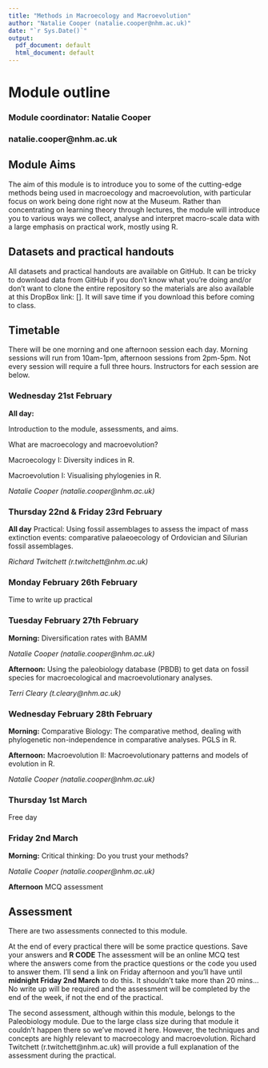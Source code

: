 ```yaml
---
title: "Methods in Macroecology and Macroevolution"
author: "Natalie Cooper (natalie.cooper@nhm.ac.uk)"
date: "`r Sys.Date()`"
output:
  pdf_document: default
  html_document: default
---
```



# Module outline

### Module coordinator: Natalie Cooper
### natalie.cooper@nhm.ac.uk

## Module Aims
The aim of this module is to introduce you to some of the cutting-edge methods being used in macroecology and macroevolution, with particular focus on work being done right now at the Museum. 
Rather than concentrating on learning theory through lectures, the module will introduce you to various ways we collect, analyse and interpret macro-scale data with a large emphasis on practical work, mostly using R. 

## Datasets and practical handouts
All datasets and practical handouts are available on GitHub.
It can be tricky to download data from GitHub if you don't know what you're doing and/or don't want to clone the entire repository so the materials are also available at this DropBox link: [].
It will save time if you download this before coming to class.

## Timetable
There will be one morning and one afternoon session each day. 
Morning sessions will run from 10am-1pm, afternoon sessions from 2pm-5pm. 
Not every session will require a full three hours. 
Instructors for each session are below.

### Wednesday 21st February
**All day:** 

Introduction to the module, assessments, and aims.

What are macroecology and macroevolution? 

Macroecology I: Diversity indices in R.

Macroevolution I: Visualising phylogenies in R.

*Natalie Cooper (natalie.cooper@nhm.ac.uk)*

### Thursday 22nd & Friday 23rd February
**All day**
Practical: Using fossil assemblages to assess the impact of mass extinction events: comparative palaeoecology of Ordovician and Silurian fossil assemblages.

*Richard Twitchett (r.twitchett@nhm.ac.uk)*

### Monday February 26th February

Time to write up practical

### Tuesday February 27th February

**Morning:** Diversification rates with BAMM 

*Natalie Cooper (natalie.cooper@nhm.ac.uk)*

**Afternoon:** Using the paleobiology database (PBDB) to get data on fossil species for macroecological and macroevolutionary analyses.

*Terri Cleary (t.cleary@nhm.ac.uk)*

### Wednesday February 28th February

**Morning:** Comparative Biology: The comparative method, dealing with phylogenetic non-independence in comparative analyses. 
PGLS in R.

**Afternoon:** Macroevolution II: Macroevolutionary patterns and models of evolution in R.

*Natalie Cooper (natalie.cooper@nhm.ac.uk)*

### Thursday 1st March
Free day

### Friday 2nd March

**Morning:** Critical thinking: Do you trust your methods?

*Natalie Cooper (natalie.cooper@nhm.ac.uk)*

**Afternoon** MCQ assessment

## Assessment
There are two assessments connected to this module.

At the end of every practical there will be some practice questions. 
Save your answers and __R CODE__
The assessment will be an online MCQ test where the answers come from the practice questions or the code you used to answer them. 
I'll send a link on Friday afternoon and you'll have until __midnight Friday 2nd March__ to do this.
It shouldn't take more than 20 mins...
No write up will be required and the assessment will be completed by the end of the week, if not the end of the practical. 

The second assessment, although within this module, belongs to the Paleobiology module. 
Due to the large class size during that module it couldn't happen there so we've moved it here.
 However, the techniques and concepts are highly relevant to macroecology and macroevolution.
 Richard Twitchett (r.twitchett@nhm.ac.uk) will provide a full explanation of the assessment during the practical. 
